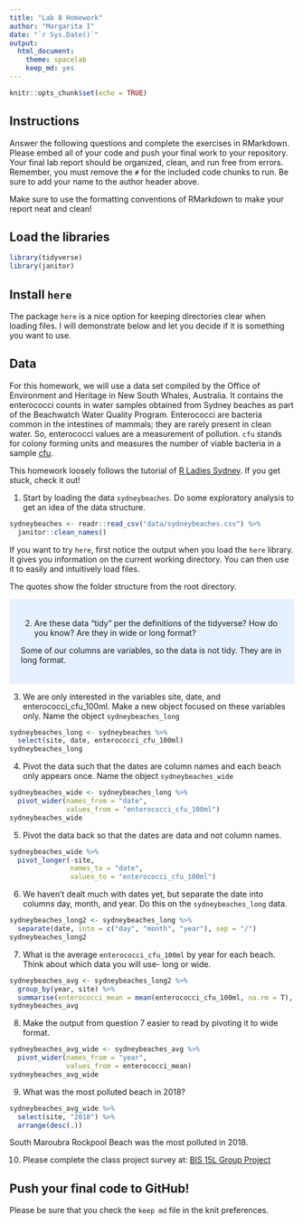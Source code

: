 ```yaml
---
title: "Lab 8 Homework"
author: "Margarita I"
date: "`r Sys.Date()`"
output:
  html_document: 
    theme: spacelab
    keep_md: yes
---
```


```r
knitr::opts_chunk$set(echo = TRUE)
```

## Instructions
Answer the following questions and complete the exercises in RMarkdown. Please embed all of your code and push your final work to your repository. Your final lab report should be organized, clean, and run free from errors. Remember, you must remove the `#` for the included code chunks to run. Be sure to add your name to the author header above.  

Make sure to use the formatting conventions of RMarkdown to make your report neat and clean!  

## Load the libraries
```r
library(tidyverse)
library(janitor)
``` 

## Install `here`
The package `here` is a nice option for keeping directories clear when loading files. I will demonstrate below and let you decide if it is something you want to use.  


## Data
For this homework, we will use a data set compiled by the Office of Environment and Heritage in New South Whales, Australia. It contains the enterococci counts in water samples obtained from Sydney beaches as part of the Beachwatch Water Quality Program. Enterococci are bacteria common in the intestines of mammals; they are rarely present in clean water. So, enterococci values are a measurement of pollution. `cfu` stands for colony forming units and measures the number of viable bacteria in a sample [cfu](https://en.wikipedia.org/wiki/Colony-forming_unit).   

This homework loosely follows the tutorial of [R Ladies Sydney](https://rladiessydney.org/). If you get stuck, check it out!  

1. Start by loading the data `sydneybeaches`. Do some exploratory analysis to get an idea of the data structure.
```r
sydneybeaches <- readr::read_csv("data/sydneybeaches.csv") %>% 
  janitor::clean_names()
```

If you want to try `here`, first notice the output when you load the `here` library. It gives you information on the current working directory. You can then use it to easily and intuitively load files.

The quotes show the folder structure from the root directory.

<style>
div.blue { background-color:#e6f0ff; border-radius: 5px; padding: 20px;}
</style>
<div class = "blue">

2. Are these data "tidy" per the definitions of the tidyverse? How do you know? Are they in wide or long format?

Some of our columns are variables, so the data is not tidy. They are in long format. 


</div>

3. We are only interested in the variables site, date, and enterococci_cfu_100ml. Make a new object focused on these variables only. Name the object `sydneybeaches_long`

```r
sydneybeaches_long <- sydneybeaches %>% 
  select(site, date, enterococci_cfu_100ml)
sydneybeaches_long
```


4. Pivot the data such that the dates are column names and each beach only appears once. Name the object `sydneybeaches_wide`

```r
sydneybeaches_wide <- sydneybeaches_long %>% 
  pivot_wider(names_from = "date",
              values_from = "enterococci_cfu_100ml")
sydneybeaches_wide
```


5. Pivot the data back so that the dates are data and not column names.

```r
sydneybeaches_wide %>% 
  pivot_longer(-site,
               names_to = "date",
               values_to = "enterococci_cfu_100ml")
```

6. We haven't dealt much with dates yet, but separate the date into columns day, month, and year. Do this on the `sydneybeaches_long` data.

```r
sydneybeaches_long2 <- sydneybeaches_long %>% 
  separate(date, into = c("day", "month", "year"), sep = "/")
sydneybeaches_long2
```


7. What is the average `enterococci_cfu_100ml` by year for each beach. Think about which data you will use- long or wide.

```r
sydneybeaches_avg <- sydneybeaches_long2 %>% 
  group_by(year, site) %>% 
  summarise(enterococci_mean = mean(enterococci_cfu_100ml, na.rm = T), .groups = "keep")
sydneybeaches_avg
```


8. Make the output from question 7 easier to read by pivoting it to wide format.

```r
sydneybeaches_avg_wide <- sydneybeaches_avg %>% 
  pivot_wider(names_from = "year",
              values_from = enterococci_mean)
sydneybeaches_avg_wide
```


9. What was the most polluted beach in 2018?
```r
sydneybeaches_avg_wide %>% 
  select(site, "2018") %>% 
  arrange(desc(.))
```

South Maroubra Rockpool Beach was the most polluted in 2018.

10. Please complete the class project survey at: [BIS 15L Group Project](https://forms.gle/H2j69Z3ZtbLH3efW6)


## Push your final code to GitHub!
Please be sure that you check the `keep md` file in the knit preferences.   